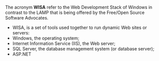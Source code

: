 {{Wikify-date|April 2006}}

The acronym '''WISA''' refer to the Web Development Stack of Windows in contrast to the LAMP that is being offered by the Free/Open Source Software Advocates.

* WISA, is a set of tools used together to run dynamic Web sites or servers:
* Windows, the operating system;
* Internet Information Service (IIS), the Web server;
* SQL Server, the database management system (or database server);
* ASP.NET